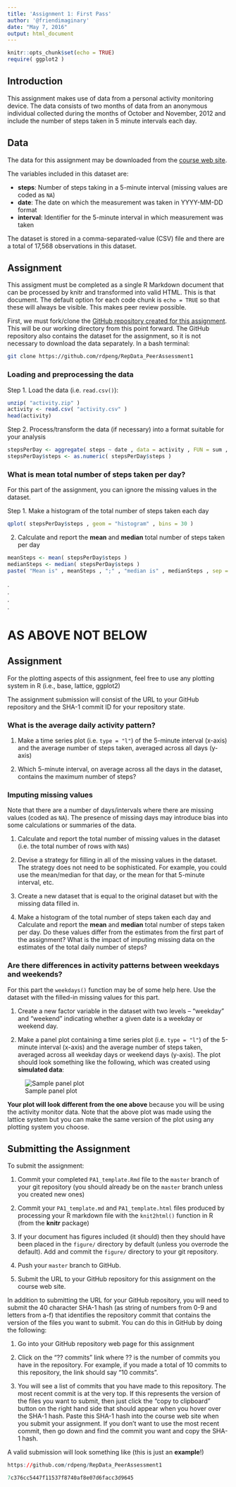 ```yaml
---
title: 'Assignment 1: First Pass'
author: '@friendimaginary'
date: "May 7, 2016"
output: html_document
---
```


```r
knitr::opts_chunk$set(echo = TRUE)
require( ggplot2 )
```

## Introduction

This assignment makes use of data from a personal activity monitoring device. The data consists of two months of data from an anonymous individual collected during the months of October and November, 2012 and include the number of steps taken in 5 minute intervals each day.

## Data

The data for this assignment may be downloaded from the [course web site](https://d396qusza40orc.cloudfront.net/repdata%2Fdata%2Factivity.zip).

The variables included in this dataset are:

* **steps**: Number of steps taking in a 5-minute interval (missing values are coded as `NA`)
* **date**: The date on which the measurement was taken in YYYY-MM-DD format
* **interval**: Identifier for the 5-minute interval in which measurement was taken

The dataset is stored in a comma-separated-value (CSV) file and there
are a total of 17,568 observations in this
dataset.

## Assignment

This assigment must be completed as a single R Markdown document that can be processed by knitr and transformed into valid HTML. This is that document. The default option for each code chunk is `echo = TRUE` so that these will always be visible. This makes peer review possible.

First, we must fork/clone the [GitHub repository created for this assignment](https://github.com/rdpeng/RepData_PeerAssessment1). This will be our working directory from this point forward. The GitHub repository also contains the dataset for the assignment, so it is not necessary to download the data separately. In a bash terminal:

```bash
git clone https://github.com/rdpeng/RepData_PeerAssessment1
```

### Loading and preprocessing the data

Step 1. Load the data (i.e. `read.csv()`):

```r

unzip( "activity.zip" )
activity <- read.csv( "activity.csv" )
head(activity)

```


Step 2. Process/transform the data (if necessary) into a format suitable for your analysis

```r

stepsPerDay <- aggregate( steps ~ date , data = activity , FUN = sum , na.rm = TRUE )
stepsPerDay$steps <- as.numeric( stepsPerDay$steps )

```

### What is mean total number of steps taken per day?

For this part of the assignment, you can ignore the missing values in
the dataset.

Step 1. Make a histogram of the total number of steps taken each day

```r

qplot( stepsPerDay$steps , geom = "histogram" , bins = 30 )

```

2. Calculate and report the **mean** and **median** total number of steps taken per day

```r

meanSteps <- mean( stepsPerDay$steps )
medianSteps <- median( stepsPerDay$steps )
paste( "Mean is" , meanSteps , ";" , "median is" , medianSteps , sep = " " )

```










.  
.  
.  
.  

# AS ABOVE NOT BELOW

## Assignment

For the plotting aspects of this assignment, feel free to use any
plotting system in R (i.e., base, lattice, ggplot2)

The assignment submission will consist of
the URL to your GitHub repository and the SHA-1 commit ID for your
repository state.








### What is the average daily activity pattern?

1. Make a time series plot (i.e. `type = "l"`) of the 5-minute interval (x-axis) and the average number of steps taken, averaged across all days (y-axis)

2. Which 5-minute interval, on average across all the days in the dataset, contains the maximum number of steps?


### Imputing missing values

Note that there are a number of days/intervals where there are missing
values (coded as `NA`). The presence of missing days may introduce
bias into some calculations or summaries of the data.

1. Calculate and report the total number of missing values in the dataset (i.e. the total number of rows with `NA`s)

2. Devise a strategy for filling in all of the missing values in the dataset. The strategy does not need to be sophisticated. For example, you could use the mean/median for that day, or the mean for that 5-minute interval, etc.

3. Create a new dataset that is equal to the original dataset but with the missing data filled in.

4. Make a histogram of the total number of steps taken each day and Calculate and report the **mean** and **median** total number of steps taken per day. Do these values differ from the estimates from the first part of the assignment? What is the impact of imputing missing data on the estimates of the total daily number of steps?


### Are there differences in activity patterns between weekdays and weekends?

For this part the `weekdays()` function may be of some help here. Use
the dataset with the filled-in missing values for this part.

1. Create a new factor variable in the dataset with two levels -- "weekday" and "weekend" indicating whether a given date is a weekday or weekend day.

1. Make a panel plot containing a time series plot (i.e. `type = "l"`) of the 5-minute interval (x-axis) and the average number of steps taken, averaged across all weekday days or weekend days (y-axis). The plot should look something like the following, which was created using **simulated data**:

![Sample panel plot](instructions_fig/sample_panelplot.png) 


**Your plot will look different from the one above** because you will
be using the activity monitor data. Note that the above plot was made
using the lattice system but you can make the same version of the plot
using any plotting system you choose.


## Submitting the Assignment

To submit the assignment:

1. Commit your completed `PA1_template.Rmd` file to the `master` branch of your git repository (you should already be on the `master` branch unless you created new ones)

2. Commit your `PA1_template.md` and `PA1_template.html` files produced by processing your R markdown file with the `knit2html()` function in R (from the **knitr** package)

3. If your document has figures included (it should) then they should have been placed in the `figure/` directory by default (unless you overrode the default). Add and commit the `figure/` directory to your git repository.

4. Push your `master` branch to GitHub.

5. Submit the URL to your GitHub repository for this assignment on the course web site.

In addition to submitting the URL for your GitHub repository, you will
need to submit the 40 character SHA-1 hash (as string of numbers from
0-9 and letters from a-f) that identifies the repository commit that
contains the version of the files you want to submit. You can do this
in GitHub by doing the following:

1. Go into your GitHub repository web page for this assignment

2. Click on the "?? commits" link where ?? is the number of commits you have in the repository. For example, if you made a total of 10 commits to this repository, the link should say "10 commits".

3. You will see a list of commits that you have made to this repository. The most recent commit is at the very top. If this represents the version of the files you want to submit, then just click the "copy to clipboard" button on the right hand side that should appear when you hover over the SHA-1 hash. Paste this SHA-1 hash into the course web site when you submit your assignment. If you don't want to use the most recent commit, then go down and find the commit you want and copy the SHA-1 hash.

A valid submission will look something like (this is just an **example**!)

```r
https://github.com/rdpeng/RepData_PeerAssessment1

7c376cc5447f11537f8740af8e07d6facc3d9645
```